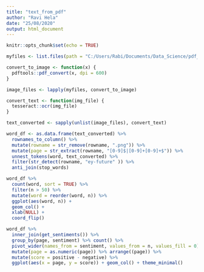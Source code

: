 ```yaml
---
title: "text_from_pdf"
author: "Ravi Hela"
date: "25/08/2020"
output: html_document
---
```


```r
knitr::opts_chunk$set(echo = TRUE)
```


```r

myfiles <- list.files(path = "C:/Users/Rabi/Documents/Data_Science/pdf_test", pattern = "pdf",  full.names = TRUE)

convert_to_image <- function(x) {
  pdftools::pdf_convert(x, dpi = 600)
}

image_files <- lapply(myfiles, convert_to_image)

convert_text <- function(img_file) {
  tesseract::ocr(img_file)
}

text_converted <- sapply(unlist(image_files), convert_text)

word_df <- as.data.frame(text_converted) %>%
  rownames_to_column() %>%
  mutate(rowname = str_remove(rowname, ".png")) %>%
  mutate(page = str_extract(rowname, "[0-9]$|[0-9]+[0-9]+$")) %>%
  unnest_tokens(word, text_converted) %>%
  filter(str_detect(rowname, "ey-future" )) %>%
  anti_join(stop_words)

word_df %>%
  count(word, sort = TRUE) %>%
  filter(n > 50) %>%
  mutate(word = reorder(word, n)) %>%
  ggplot(aes(word, n)) +
  geom_col() +
  xlab(NULL) +
  coord_flip()

word_df %>%
  inner_join(get_sentiments()) %>% 
  group_by(page, sentiment) %>% count() %>%
  pivot_wider(names_from = sentiment, values_from = n, values_fill = 0) %>%
  mutate(page = as.numeric(page)) %>% arrange((page)) %>%
  mutate(score = positive - negative) %>%
  ggplot(aes(x = page, y = score)) + geom_col() + theme_minimal()
  


```

